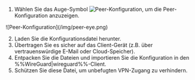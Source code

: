 1. Wählen Sie das Auge-Symbol ![Peer-Konfiguration](/img/eye-icon.png), um die Peer-Konfiguration anzuzeigen.

<div style={{ margin: 'auto', maxWidth: '600px', display: 'flex', flexDirection: 'column', alignItems: 'center' }}>
  ![Peer-Konfiguration](/img/peer-eye.png)
</div>

2. Laden Sie die Konfigurationsdatei herunter.
3. Übertragen Sie es sicher auf das Client-Gerät (z.B. über vertrauenswürdige E-Mail oder Cloud-Speicher).
4. Entpacken Sie die Dateien und importieren Sie die Konfiguration in den %%WireGuard|wireguard%%-Client.
5. Schützen Sie diese Datei, um unbefugten VPN-Zugang zu verhindern.
